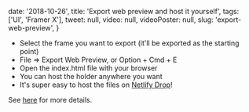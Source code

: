 
  date: '2018-10-26',
  title: 'Export web preview and host it yourself',
  tags: ['UI', 'Framer X'],
  tweet: null,
  video: null,
  videoPoster: null,
  slug: 'export-web-preview',
}


- Select the frame you want to export (it'll be exported as the starting point)
- File => Export Web Preview, or Option + Cmd + E
- Open the index.html file with your browser
- You can host the holder anywhere you want
- It's super easy to host the files on [Netlify Drop](https://app.netlify.com/drop)!

See [here](https://framer.com/docs/export-web-preview) for more details.
